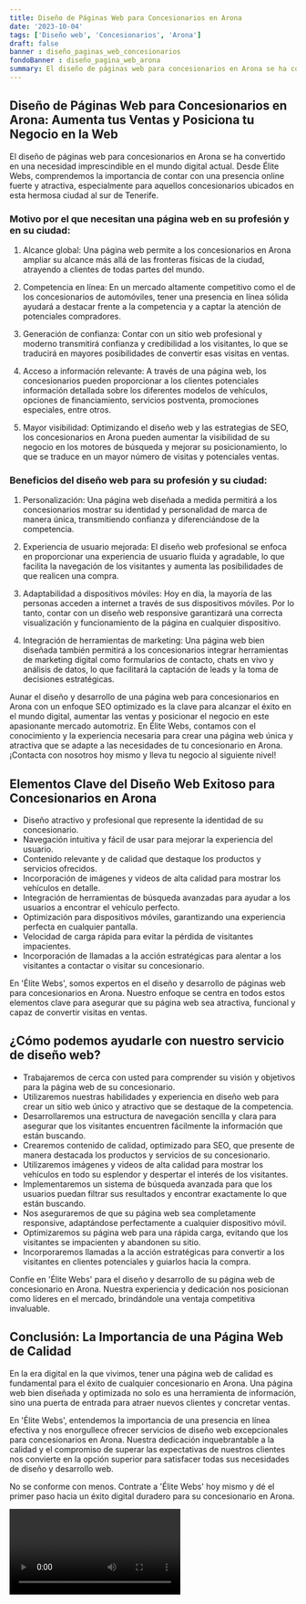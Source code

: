 ```yaml
---
title: Diseño de Páginas Web para Concesionarios en Arona
date: '2023-10-04'
tags: ['Diseño web', 'Concesionarios', 'Arona']
draft: false
banner : diseño_paginas_web_concesionarios
fondoBanner : diseño_pagina_web_arona
summary: El diseño de páginas web para concesionarios en Arona se ha convertido en una necesidad imprescindible en el mundo digital actual. Desde Élite Webs, comprendemos la importancia de contar con una presencia online fuerte y atractiva, especialmente para aquellos concesionarios ubicados en esta hermosa ciudad al sur de Tenerife.
---
```


## Diseño de Páginas Web para Concesionarios en Arona: Aumenta tus Ventas y Posiciona tu Negocio en la Web

El diseño de páginas web para concesionarios en Arona se ha convertido en una necesidad imprescindible en el mundo digital actual. Desde Élite Webs, comprendemos la importancia de contar con una presencia online fuerte y atractiva, especialmente para aquellos concesionarios ubicados en esta hermosa ciudad al sur de Tenerife.

### Motivo por el que necesitan una página web en su profesión y en su ciudad:

1. Alcance global: Una página web permite a los concesionarios en Arona ampliar su alcance más allá de las fronteras físicas de la ciudad, atrayendo a clientes de todas partes del mundo.

2. Competencia en línea: En un mercado altamente competitivo como el de los concesionarios de automóviles, tener una presencia en línea sólida ayudará a destacar frente a la competencia y a captar la atención de potenciales compradores.

3. Generación de confianza: Contar con un sitio web profesional y moderno transmitirá confianza y credibilidad a los visitantes, lo que se traducirá en mayores posibilidades de convertir esas visitas en ventas.

4. Acceso a información relevante: A través de una página web, los concesionarios pueden proporcionar a los clientes potenciales información detallada sobre los diferentes modelos de vehículos, opciones de financiamiento, servicios postventa, promociones especiales, entre otros.

5. Mayor visibilidad: Optimizando el diseño web y las estrategias de SEO, los concesionarios en Arona pueden aumentar la visibilidad de su negocio en los motores de búsqueda y mejorar su posicionamiento, lo que se traduce en un mayor número de visitas y potenciales ventas.

### Beneficios del diseño web para su profesión y su ciudad:

1. Personalización: Una página web diseñada a medida permitirá a los concesionarios mostrar su identidad y personalidad de marca de manera única, transmitiendo confianza y diferenciándose de la competencia.

2. Experiencia de usuario mejorada: El diseño web profesional se enfoca en proporcionar una experiencia de usuario fluida y agradable, lo que facilita la navegación de los visitantes y aumenta las posibilidades de que realicen una compra.

3. Adaptabilidad a dispositivos móviles: Hoy en día, la mayoría de las personas acceden a internet a través de sus dispositivos móviles. Por lo tanto, contar con un diseño web responsive garantizará una correcta visualización y funcionamiento de la página en cualquier dispositivo.

4. Integración de herramientas de marketing: Una página web bien diseñada también permitirá a los concesionarios integrar herramientas de marketing digital como formularios de contacto, chats en vivo y análisis de datos, lo que facilitará la captación de leads y la toma de decisiones estratégicas.

Aunar el diseño y desarrollo de una página web para concesionarios en Arona con un enfoque SEO optimizado es la clave para alcanzar el éxito en el mundo digital, aumentar las ventas y posicionar el negocio en este apasionante mercado automotriz. En Élite Webs, contamos con el conocimiento y la experiencia necesaria para crear una página web única y atractiva que se adapte a las necesidades de tu concesionario en Arona. ¡Contacta con nosotros hoy mismo y lleva tu negocio al siguiente nivel!

<GifSeo />

<Cta />

## Elementos Clave del Diseño Web Exitoso para Concesionarios en Arona

- Diseño atractivo y profesional que represente la identidad de su concesionario.
- Navegación intuitiva y fácil de usar para mejorar la experiencia del usuario.
- Contenido relevante y de calidad que destaque los productos y servicios ofrecidos.
- Incorporación de imágenes y videos de alta calidad para mostrar los vehículos en detalle.
- Integración de herramientas de búsqueda avanzadas para ayudar a los usuarios a encontrar el vehículo perfecto.
- Optimización para dispositivos móviles, garantizando una experiencia perfecta en cualquier pantalla.
- Velocidad de carga rápida para evitar la pérdida de visitantes impacientes.
- Incorporación de llamadas a la acción estratégicas para alentar a los visitantes a contactar o visitar su concesionario.

En 'Élite Webs', somos expertos en el diseño y desarrollo de páginas web para concesionarios en Arona. Nuestro enfoque se centra en todos estos elementos clave para asegurar que su página web sea atractiva, funcional y capaz de convertir visitas en ventas.

## ¿Cómo podemos ayudarle con nuestro servicio de diseño web?

- Trabajaremos de cerca con usted para comprender su visión y objetivos para la página web de su concesionario.
- Utilizaremos nuestras habilidades y experiencia en diseño web para crear un sitio web único y atractivo que se destaque de la competencia.
- Desarrollaremos una estructura de navegación sencilla y clara para asegurar que los visitantes encuentren fácilmente la información que están buscando.
- Crearemos contenido de calidad, optimizado para SEO, que presente de manera destacada los productos y servicios de su concesionario.
- Utilizaremos imágenes y videos de alta calidad para mostrar los vehículos en todo su esplendor y despertar el interés de los visitantes.
- Implementaremos un sistema de búsqueda avanzada para que los usuarios puedan filtrar sus resultados y encontrar exactamente lo que están buscando.
- Nos aseguraremos de que su página web sea completamente responsive, adaptándose perfectamente a cualquier dispositivo móvil.
- Optimizaremos su página web para una rápida carga, evitando que los visitantes se impacienten y abandonen su sitio.
- Incorporaremos llamadas a la acción estratégicas para convertir a los visitantes en clientes potenciales y guiarlos hacia la compra.

Confíe en 'Élite Webs' para el diseño y desarrollo de su página web de concesionario en Arona. Nuestra experiencia y dedicación nos posicionan como líderes en el mercado, brindándole una ventaja competitiva invaluable.

## Conclusión: La Importancia de una Página Web de Calidad

En la era digital en la que vivimos, tener una página web de calidad es fundamental para el éxito de cualquier concesionario en Arona. Una página web bien diseñada y optimizada no solo es una herramienta de información, sino una puerta de entrada para atraer nuevos clientes y concretar ventas.

En 'Élite Webs', entendemos la importancia de una presencia en línea efectiva y nos enorgullece ofrecer servicios de diseño web excepcionales para concesionarios en Arona. Nuestra dedicación inquebrantable a la calidad y el compromiso de superar las expectativas de nuestros clientes nos convierte en la opción superior para satisfacer todas sus necesidades de diseño y desarrollo web.

No se conforme con menos. Contrate a 'Élite Webs' hoy mismo y dé el primer paso hacia un éxito digital duradero para su concesionario en Arona.

<Video />

<CtaBot job='Concesionarios' city='Arona'/>

<Gmaps query='Arona+españa+maps' />